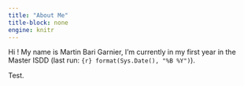 ```yaml
---
title: "About Me"
title-block: none
engine: knitr
---
```


Hi ! My name is Martin Bari Garnier, I'm currently in my first year in the Master ISDD (last run: `{r} format(Sys.Date(), "%B %Y")`).

Test. 